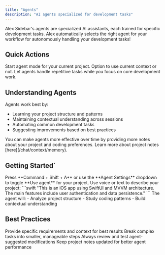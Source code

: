 ```yaml
---
title: "Agents"
description: "AI agents specialized for development tasks"
---
```


Alex Sidebar's agents are specialized AI assistants, each trained for specific development tasks. Alex automatically selects the right agent for your workflow for autonomously handling your development tasks!

## Quick Actions

<CardGroup cols={2}>
  <Card title="Command + Shift + A" icon="robot">
    Start agent mode for your current project. Option to use current context or not.
  </Card>

  <Card title="Smart Automation" icon="wand-magic-sparkles">
    Let agents handle repetitive tasks while you focus on core development work.
  </Card>
</CardGroup>

## Understanding Agents

Agents work best by:
- Learning your project structure and patterns
- Maintaining contextual understanding across sessions
- Automating common development tasks
- Suggesting improvements based on best practices

<Note>
  You can make agents more effective over time by providing more notes about your project and coding preferences. Learn more about project notes [here](/chat/context/memory).
</Note>

## Getting Started`

<Steps>
  <Step title="Initialize Agent">
    Press **Command + Shift + A** or use the **Agent Settings** dropdown to toggle **Use agent** for your project.
  </Step>

  <Step title="Project Introduction">
    Use voice or text to describe your project:
    ```swift
    "This is an iOS app using SwiftUI and MVVM architecture. 
    The main features include user authentication and data persistence."
    ```
  </Step>

  <Step title="Let Agent Learn">
    The agent will:
    - Analyze project structure
    - Study coding patterns
    - Build contextual understanding
  </Step>
</Steps>

## Best Practices

<CardGroup cols={2}>
  <Card title="Clear Communication" icon="message">
    Provide specific requirements and context for best results
  </Card>

  <Card title="Iterative Development" icon="rotate">
    Break complex tasks into smaller, manageable steps
  </Card>

  <Card title="Review Changes" icon="code-pull-request">
    Always review and test agent-suggested modifications
  </Card>

  <Card title="Maintain Context" icon="brain-circuit">
    Keep project notes updated for better agent performance
  </Card>
</CardGroup>